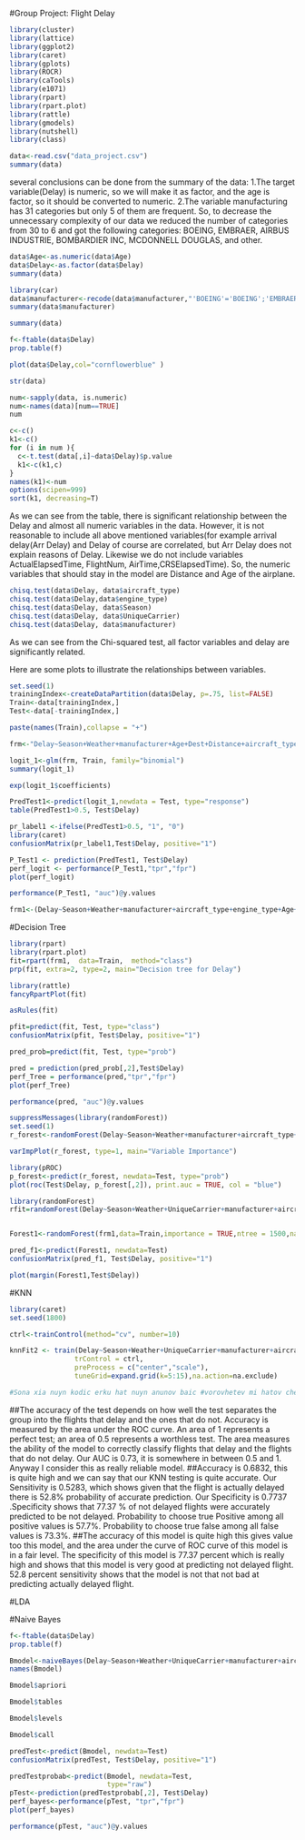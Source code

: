
#Group Project: Flight Delay

```{r}
library(cluster)
library(lattice)
library(ggplot2)
library(caret)
library(gplots)
library(ROCR)
library(caTools)
library(e1071)
library(rpart)
library(rpart.plot)
library(rattle)
library(gmodels)
library(nutshell)
library(class)
```

```{r}
data<-read.csv("data_project.csv")
summary(data)
```
several conclusions can be done from the summary of the data: 
1.The target variable(Delay) is numeric, so we will make it as factor, and the age is factor, so it should be converted to numeric. 
2.The variable manufacturing has 31 categories but only 5 of them are frequent. So, to decrease the unnecessary complexity of our data we reduced the number of categories from 30 to 6 and got the following categories: BOEING, EMBRAER, AIRBUS INDUSTRIE, BOMBARDIER INC, MCDONNELL DOUGLAS, and other.
```{r}
data$Age<-as.numeric(data$Age)
data$Delay<-as.factor(data$Delay)
summary(data)
```


```{r}
library(car)
data$manufacturer<-recode(data$manufacturer,"'BOEING'='BOEING';'EMBRAER'='EMBRAER';'AIRBUS INDUSTRIE'='AIRBUS INDUSTRIE';'BOMBARDIER INC'='BOMBARDIER INC';'MCDONNELL DOUGLAS'='MCDONNELL DOUGLAS'; else='other'")
summary(data$manufacturer)
```

```{r}
summary(data)
```

```{r}
f<-ftable(data$Delay)
prop.table(f)
```

```{r}
plot(data$Delay,col="cornflowerblue" )
```

```{r}
str(data)
```


```{r}
num<-sapply(data, is.numeric)
num<-names(data)[num==TRUE]
num
```


```{r}
c<-c()
k1<-c()
for (i in num ){
  c<-t.test(data[,i]~data$Delay)$p.value
  k1<-c(k1,c)
}
names(k1)<-num
options(scipen=999) 
sort(k1, decreasing=T)
```

As we can see from the table, there is significant relationship between the Delay and almost all numeric variables in the data. However, it is not reasonable to include all above mentioned variables(for example arrival delay(Arr Delay) and Delay of course are correlated, but Arr Delay does not explain reasons of Delay. Likewise we do not include variables ActualElapsedTime, FlightNum, AirTime,CRSElapsedTime). So, the numeric variables that should stay in the model are Distance and Age of the airplane. 

```{r}
chisq.test(data$Delay, data$aircraft_type)
chisq.test(data$Delay,data$engine_type)
chisq.test(data$Delay, data$Season)
chisq.test(data$Delay, data$UniqueCarrier)
chisq.test(data$Delay, data$manufacturer)
```
As we can see from the Chi-squared test, all factor variables and delay are significantly related. 

Here are some plots to illustrate the relationships between variables.


```{r}
set.seed(1)
trainingIndex<-createDataPartition(data$Delay, p=.75, list=FALSE)
Train<-data[trainingIndex,]
Test<-data[-trainingIndex,]
```

```{r}
paste(names(Train),collapse = "+")
```

```{r}
frm<-"Delay~Season+Weather+manufacturer+Age+Dest+Distance+aircraft_type"
```



```{r}
logit_1<-glm(frm, Train, family="binomial")
summary(logit_1)
```

```{r}
exp(logit_1$coefficients)
```

```{r}
PredTest1<-predict(logit_1,newdata = Test, type="response")
table(PredTest1>0.5, Test$Delay)

```

```{r}
pr_label1 <-ifelse(PredTest1>0.5, "1", "0")
library(caret)
confusionMatrix(pr_label1,Test$Delay, positive="1")
```

```{r}
P_Test1 <- prediction(PredTest1, Test$Delay) 
perf_logit <- performance(P_Test1,"tpr","fpr")
plot(perf_logit)

```

```{r}
performance(P_Test1, "auc")@y.values
```

```{r}
frm1<-(Delay~Season+Weather+manufacturer+aircraft_type+engine_type+Age+Dest+Distance)
```


#Decision Tree

```{r}
library(rpart)
library(rpart.plot)
fit=rpart(frm1,  data=Train,  method="class")
prp(fit, extra=2, type=2, main="Decision tree for Delay")
```

```{r}
library(rattle)
fancyRpartPlot(fit)
```

```{r}
asRules(fit)

```

```{r}

pfit=predict(fit, Test, type="class")
confusionMatrix(pfit, Test$Delay, positive="1")
```


```{r}
pred_prob=predict(fit, Test, type="prob")

pred = prediction(pred_prob[,2],Test$Delay) 
perf_Tree = performance(pred,"tpr","fpr")
plot(perf_Tree)
```

```{r}
performance(pred, "auc")@y.values
```

```{r}
suppressMessages(library(randomForest))
set.seed(1)
r_forest<-randomForest(Delay~Season+Weather+manufacturer+aircraft_type+Age+Distance, data=Train,do.trace=T,ntree=1000, importance=TRUE,   mtry=4,na.action=na.exclude)

```

```{r}
varImpPlot(r_forest, type=1, main="Variable Importance")
```

```{r}
library(pROC)
p_forest<-predict(r_forest, newdata=Test, type="prob")
plot(roc(Test$Delay, p_forest[,2]), print.auc = TRUE, col = "blue")
```

```{r}
library(randomForest)
rfit=randomForest(Delay~Season+Weather+UniqueCarrier+manufacturer+aircraft_type+engine_type+Age+Dest+Distance,data = Train,na.action=na.exclude)


Forest1<-randomForest(frm1,data=Train,importance = TRUE,ntree = 1500,na.action=na.exclude)

pred_f1<-predict(Forest1, newdata=Test)
confusionMatrix(pred_f1, Test$Delay, positive="1")
```

```{r}
plot(margin(Forest1,Test$Delay))
```

#KNN

```{r}
library(caret)
set.seed(1800)

ctrl<-trainControl(method="cv", number=10)

knnFit2 <- train(Delay~Season+Weather+UniqueCarrier+manufacturer+aircraft_type+engine_type+Age+Dest+Distance, data = Train, method = "knn",
                trControl = ctrl, 
                preProcess = c("center","scale"), 
                tuneGrid=expand.grid(k=5:15),na.action=na.exclude)

#Sona xia nuyn kodic erku hat nuyn anunov baic #vorovhetev mi hatov cher linum ))


```
##The accuracy of the test depends on how well the test separates  the group into the flights that delay and the ones that do not. Accuracy is measured by the area under the ROC curve. An area of 1 represents a perfect test; an area of 0.5 represents a worthless test. The area measures the ability of the model to correctly classify flights that delay and the flights that do not delay. Our AUC is 0.73, it is somewhere in between 0.5 and 1. Anyway I consider this as really reliable model.
##Accuracy is 0.6832, this is quite high and we can say that our KNN testing is quite accurate.  Our Sensitivity is 0.5283, which shows given that the flight is actually delayed there is 52.8% probability of   accurate prediction.  Our Specificity is 0.7737 .Specificity shows that 77.37 % of not delayed flights were accurately predicted to be not delayed. Probability to choose true Positive among all positive values is 57.7%. Probability to choose true false among all false values is 73.3%.
##The accuracy of this model is quite high this gives value too this model, and the area under the curve of ROC curve of this model is in a fair level. The specificity of this model is 77.37 percent which is really high and shows that this model is very good at predicting not  delayed flight. 52.8 percent sensitivity shows that the model is not that not bad at predicting actually delayed flight.  

#LDA

#Naive Bayes

```{r}
f<-ftable(data$Delay)
prop.table(f)
```

```{r}
Bmodel<-naiveBayes(Delay~Season+Weather+UniqueCarrier+manufacturer+aircraft_type+engine_type+Age+Dest+Distance,data=Train, laplace=1)
names(Bmodel)
```

```{r}
Bmodel$apriori
```

```{r}
Bmodel$tables
```

```{r}
Bmodel$levels

```

```{r}
Bmodel$call
```

```{r}
predTest<-predict(Bmodel, newdata=Test)
confusionMatrix(predTest, Test$Delay, positive="1")
```

```{r}
predTestprobab<-predict(Bmodel, newdata=Test,
                        type="raw")
pTest<-prediction(predTestprobab[,2], Test$Delay)
perf_bayes<-performance(pTest, "tpr","fpr")
plot(perf_bayes)
```


```{r}
performance(pTest, "auc")@y.values
```

```{r}

```


